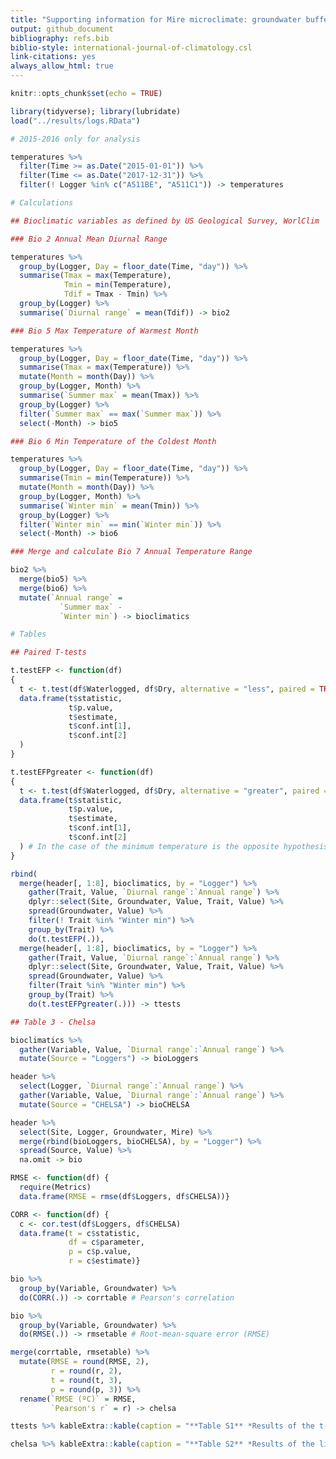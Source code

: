 ```yaml
---
title: "Supporting information for Mire microclimate: groundwater buffers temperature in waterlogged versus dry soils"
output: github_document
bibliography: refs.bib
biblio-style: international-journal-of-climatology.csl
link-citations: yes
always_allow_html: true
---
```

  
```r
knitr::opts_chunk$set(echo = TRUE)
```

```r
library(tidyverse); library(lubridate)
load("../results/logs.RData")

# 2015-2016 only for analysis

temperatures %>%
  filter(Time >= as.Date("2015-01-01")) %>%
  filter(Time <= as.Date("2017-12-31")) %>%
  filter(! Logger %in% c("A511BE", "A511C1")) -> temperatures

# Calculations

## Bioclimatic variables as defined by US Geological Survey, WorlClim

### Bio 2 Annual Mean Diurnal Range

temperatures %>%
  group_by(Logger, Day = floor_date(Time, "day")) %>%
  summarise(Tmax = max(Temperature), 
            Tmin = min(Temperature),
            Tdif = Tmax - Tmin) %>%
  group_by(Logger) %>%
  summarise(`Diurnal range` = mean(Tdif)) -> bio2

### Bio 5 Max Temperature of Warmest Month

temperatures %>%
  group_by(Logger, Day = floor_date(Time, "day")) %>%
  summarise(Tmax = max(Temperature)) %>%
  mutate(Month = month(Day)) %>%
  group_by(Logger, Month) %>%
  summarise(`Summer max` = mean(Tmax)) %>%
  group_by(Logger) %>%
  filter(`Summer max` == max(`Summer max`)) %>%
  select(-Month) -> bio5

### Bio 6 Min Temperature of the Coldest Month

temperatures %>%
  group_by(Logger, Day = floor_date(Time, "day")) %>%
  summarise(Tmin = min(Temperature)) %>%
  mutate(Month = month(Day)) %>%
  group_by(Logger, Month) %>%
  summarise(`Winter min` = mean(Tmin)) %>%
  group_by(Logger) %>%
  filter(`Winter min` == min(`Winter min`)) %>%
  select(-Month) -> bio6

### Merge and calculate Bio 7 Annual Temperature Range

bio2 %>%
  merge(bio5) %>%
  merge(bio6) %>%
  mutate(`Annual range` = 
           `Summer max` -
           `Winter min`) -> bioclimatics

# Tables

## Paired T-tests

t.testEFP <- function(df) 
{
  t <- t.test(df$Waterlogged, df$Dry, alternative = "less", paired = TRUE)
  data.frame(t$statistic,
             t$p.value,
             t$estimate,
             t$conf.int[1],
             t$conf.int[2]
  )
}

t.testEFPgreater <- function(df) 
{
  t <- t.test(df$Waterlogged, df$Dry, alternative = "greater", paired = TRUE)
  data.frame(t$statistic,
             t$p.value,
             t$estimate,
             t$conf.int[1],
             t$conf.int[2]
  ) # In the case of the minimum temperature is the opposite hypothesis
}

rbind(
  merge(header[, 1:8], bioclimatics, by = "Logger") %>% 
    gather(Trait, Value, `Diurnal range`:`Annual range`) %>%
    dplyr::select(Site, Groundwater, Value, Trait, Value) %>%
    spread(Groundwater, Value) %>%
    filter(! Trait %in% "Winter min") %>%
    group_by(Trait) %>%
    do(t.testEFP(.)),
  merge(header[, 1:8], bioclimatics, by = "Logger") %>% 
    gather(Trait, Value, `Diurnal range`:`Annual range`) %>%
    dplyr::select(Site, Groundwater, Value, Trait, Value) %>%
    spread(Groundwater, Value) %>%
    filter(Trait %in% "Winter min") %>%
    group_by(Trait) %>%
    do(t.testEFPgreater(.))) -> ttests

## Table 3 - Chelsa

bioclimatics %>%
  gather(Variable, Value, `Diurnal range`:`Annual range`) %>%
  mutate(Source = "Loggers") -> bioLoggers

header %>%
  select(Logger, `Diurnal range`:`Annual range`) %>%
  gather(Variable, Value, `Diurnal range`:`Annual range`) %>%
  mutate(Source = "CHELSA") -> bioCHELSA

header %>%
  select(Site, Logger, Groundwater, Mire) %>%
  merge(rbind(bioLoggers, bioCHELSA), by = "Logger") %>%
  spread(Source, Value) %>%
  na.omit -> bio

RMSE <- function(df) {
  require(Metrics)
  data.frame(RMSE = rmse(df$Loggers, df$CHELSA))}

CORR <- function(df) {
  c <- cor.test(df$Loggers, df$CHELSA)
  data.frame(t = c$statistic,
             df = c$parameter,
             p = c$p.value,
             r = c$estimate)}

bio %>%
  group_by(Variable, Groundwater) %>%
  do(CORR(.)) -> corrtable # Pearson's correlation

bio %>%
  group_by(Variable, Groundwater) %>%
  do(RMSE(.)) -> rmsetable # Root-mean-square error (RMSE)

merge(corrtable, rmsetable) %>%
  mutate(RMSE = round(RMSE, 2),
         r = round(r, 2),
         t = round(t, 3),
         p = round(p, 3)) %>%
  rename(`RMSE (ºC)` = RMSE,
         `Pearson's r` = r) -> chelsa
```

```r
ttests %>% kableExtra::kable(caption = "**Table S1** *Results of the t-tests comparing the paired waterlogged-dry soil bioclimatic variables. Analysis performed with full-year, contemporaneous data series (2015-2017).*", digits = 3, format = "pandoc")
```

```r
chelsa %>% kableExtra::kable(caption = "**Table S2** *Results of the linear models predicting the soil bioclimatic variables from the CHELSA air temperatures, per bioclimatic variable and groundwater situation. RMSE is the root-mean-square error, a measure of the accuracy of the predictions (lower values indicate higher accuracy). Analysis performed with full-year, contemporaneous data series (2015-2017).*", format = "pandoc")
```